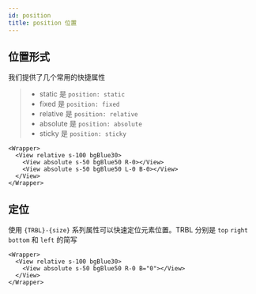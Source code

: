 ```yaml
---
id: position
title: position 位置
---
```


## 位置形式

我们提供了几个常用的快捷属性

> - static 是 `position: static`
> - fixed 是 `position: fixed`
> - relative 是 `position: relative`
> - absolute 是 `position: absolute`
> - sticky 是 `position: sticky`

```tsx live
<Wrapper>
  <View relative s-100 bgBlue30>
    <View absolute s-50 bgBlue50 R-0></View>
    <View absolute s-50 bgBlue50 L-0 B-0></View>
  </View>
</Wrapper>
```

## 定位

使用 `{TRBL}-{size}` 系列属性可以快速定位元素位置。TRBL 分别是 `top` `right` `bottom` 和 `left` 的简写

```tsx live
<Wrapper>
  <View relative s-100 bgBlue30>
    <View absolute s-50 bgBlue50 R-0 B="0"></View>
  </View>
</Wrapper>
```
